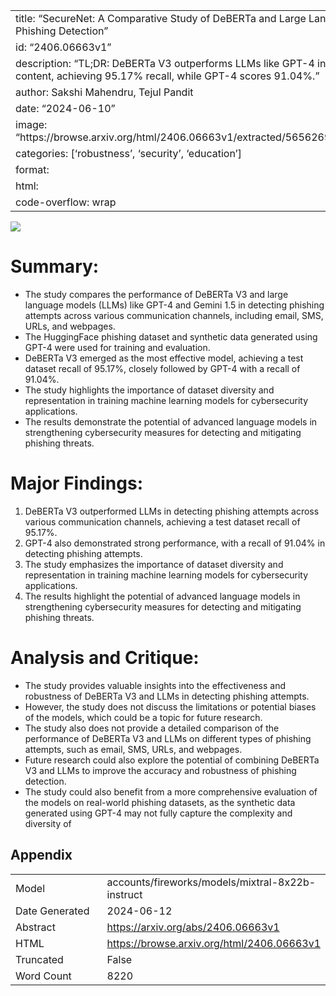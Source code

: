
---
title: "SecureNet: A Comparative Study of DeBERTa and Large Language Models for Phishing Detection"
id: "2406.06663v1"
description: "TL;DR: DeBERTa V3 outperforms LLMs like GPT-4 in detecting phishing content, achieving 95.17% recall, while GPT-4 scores 91.04%."
author: Sakshi Mahendru, Tejul Pandit
date: "2024-06-10"
image: "https://browse.arxiv.org/html/2406.06663v1/extracted/5656269/emailTestDist.png"
categories: ['robustness', 'security', 'education']
format:
  html:
    code-overflow: wrap
---

![](https://browse.arxiv.org/html/2406.06663v1/extracted/5656269/emailTestDist.png)

# Summary:

- The study compares the performance of DeBERTa V3 and large language models (LLMs) like GPT-4 and Gemini 1.5 in detecting phishing attempts across various communication channels, including email, SMS, URLs, and webpages.
- The HuggingFace phishing dataset and synthetic data generated using GPT-4 were used for training and evaluation.
- DeBERTa V3 emerged as the most effective model, achieving a test dataset recall of 95.17%, closely followed by GPT-4 with a recall of 91.04%.
- The study highlights the importance of dataset diversity and representation in training machine learning models for cybersecurity applications.
- The results demonstrate the potential of advanced language models in strengthening cybersecurity measures for detecting and mitigating phishing threats.

# Major Findings:

1. DeBERTa V3 outperformed LLMs in detecting phishing attempts across various communication channels, achieving a test dataset recall of 95.17%.
2. GPT-4 also demonstrated strong performance, with a recall of 91.04% in detecting phishing attempts.
3. The study emphasizes the importance of dataset diversity and representation in training machine learning models for cybersecurity applications.
4. The results highlight the potential of advanced language models in strengthening cybersecurity measures for detecting and mitigating phishing threats.

# Analysis and Critique:

- The study provides valuable insights into the effectiveness and robustness of DeBERTa V3 and LLMs in detecting phishing attempts.
- However, the study does not discuss the limitations or potential biases of the models, which could be a topic for future research.
- The study also does not provide a detailed comparison of the performance of DeBERTa V3 and LLMs on different types of phishing attempts, such as email, SMS, URLs, and webpages.
- Future research could also explore the potential of combining DeBERTa V3 and LLMs to improve the accuracy and robustness of phishing detection.
- The study could also benefit from a more comprehensive evaluation of the models on real-world phishing datasets, as the synthetic data generated using GPT-4 may not fully capture the complexity and diversity of

## Appendix

|          |          |
|----------|----------|
| Model     | accounts/fireworks/models/mixtral-8x22b-instruct       |
| Date Generated     | 2024-06-12       |
| Abstract | [https://arxiv.org/abs/2406.06663v1](https://arxiv.org/abs/2406.06663v1)        |
| HTML     | [https://browse.arxiv.org/html/2406.06663v1](https://browse.arxiv.org/html/2406.06663v1)       |
| Truncated       | False       |
| Word Count       | 8220       |